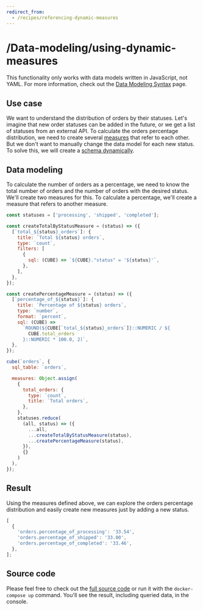 ```yaml
---
redirect_from:
  - /recipes/referencing-dynamic-measures
---
```


# /Data-modeling/using-dynamic-measures
<InfoBox>

This functionality only works with data models written in JavaScript, not YAML.
For more information, check out the [Data Modeling Syntax][ref-modeling-syntax] page.

</InfoBox>

## Use case

We want to understand the distribution of orders by their statuses. Let's
imagine that new order statuses can be added in the future, or we get a list of
statuses from an external API. To calculate the orders percentage distribution,
we need to create several [measures](/schema/fundamentals/concepts#measures)
that refer to each other. But we don't want to manually change the data model for
each new status. To solve this, we will create a
[schema dynamically](/schema/advanced/dynamic-schema-creation).

## Data modeling

To calculate the number of orders as a percentage, we need to know the total
number of orders and the number of orders with the desired status. We'll create
two measures for this. To calculate a percentage, we'll create a measure that
refers to another measure.

```javascript
const statuses = ['processing', 'shipped', 'completed'];

const createTotalByStatusMeasure = (status) => ({
  [`total_${status}_orders`]: {
    title: `Total ${status} orders`,
    type: `count`,
    filters: [
      {
        sql: (CUBE) => `${CUBE}."status" = '${status}'`,
      },
    ],
  },
});

const createPercentageMeasure = (status) => ({
  [`percentage_of_${status}`]: {
    title: `Percentage of ${status} orders`,
    type: `number`,
    format: `percent`,
    sql: (CUBE) =>
      `ROUND(${CUBE[`total_${status}_orders`]}::NUMERIC / ${
        CUBE.total_orders
      }::NUMERIC * 100.0, 2)`,
  },
});

cube(`orders`, {
  sql_table: `orders`,

  measures: Object.assign(
    {
      total_orders: {
        type: `count`,
        title: `Total orders`,
      },
    },
    statuses.reduce(
      (all, status) => ({
        ...all,
        ...createTotalByStatusMeasure(status),
        ...createPercentageMeasure(status),
      }),
      {}
    )
  ),
});
```

## Result

Using the measures defined above, we can explore the orders percentage
distribution and easily create new measures just by adding a new status.

```javascript
[
  {
    'orders.percentage_of_processing': '33.54',
    'orders.percentage_of_shipped': '33.00',
    'orders.percentage_of_completed': '33.46',
  },
];
```

## Source code

Please feel free to check out the
[full source code](https://github.com/cube-js/cube/tree/master/examples/recipes/referencing-dynamic-measures)
or run it with the `docker-compose up` command. You'll see the result, including
queried data, in the console.

[ref-modeling-syntax]: /data-modeling/syntax
